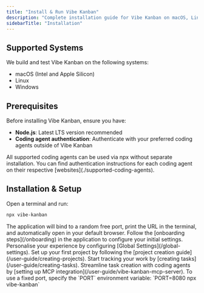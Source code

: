 ```yaml
---
title: "Install & Run Vibe Kanban"
description: "Complete installation guide for Vibe Kanban on macOS, Linux, and Windows"
sidebarTitle: "Installation"
---
```


## Supported Systems

We build and test Vibe Kanban on the following systems:

- macOS (Intel and Apple Silicon)
- Linux
- Windows

## Prerequisites

Before installing Vibe Kanban, ensure you have:

- **Node.js**: Latest LTS version recommended
- **Coding agent authentication**: Authenticate with your preferred coding agents outside of Vibe Kanban

<Info>
All supported coding agents can be used via npx without separate installation. You can find authentication instructions for each coding agent on their respective [websites](./supported-coding-agents).
</Info>

## Installation & Setup

<Steps>
<Step title="Install and launch Vibe Kanban">
  Open a terminal and run:

  ```bash
  npx vibe-kanban
  ```

  <Check>
  The application will bind to a random free port, print the URL in the terminal, and automatically open in your default browser.
  </Check>
</Step>

<Step title="Complete onboarding">
  Follow the [onboarding steps](/onboarding) in the application to configure your initial settings.
</Step>

<Step title="Configure global settings">
  Personalise your experience by configuring [Global Settings](/global-settings).
</Step>

<Step title="Create your first project">
  Set up your first project by following the [project creation guide](/user-guide/creating-projects).
</Step>

<Step title="Add tasks">
  Start tracking your work by [creating tasks](/user-guide/creating-tasks).
</Step>

<Step title="Optional: Set up MCP integration">
  Streamline task creation with coding agents by [setting up MCP integration](/user-guide/vibe-kanban-mcp-server).
</Step>
</Steps>

<Tip>
To use a fixed port, specify the `PORT` environment variable: `PORT=8080 npx vibe-kanban`
</Tip>
